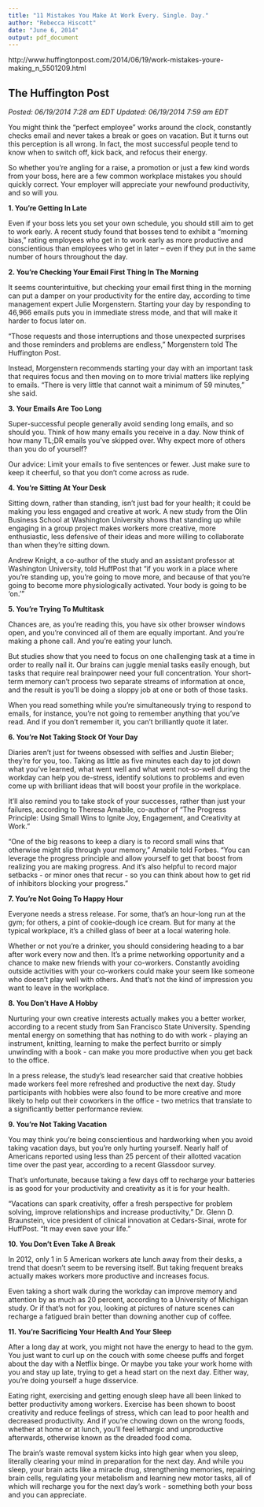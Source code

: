```yaml
---
title: "11 Mistakes You Make At Work Every. Single. Day."
author: "Rebecca Hiscott"
date: "June 6, 2014"
output: pdf_document
---
```


http://www.huffingtonpost.com/2014/06/19/work-mistakes-youre-making_n_5501209.html

## The Huffington Post

*Posted: 06/19/2014 7:28 am EDT Updated: 06/19/2014 7:59 am EDT*


You might think the "perfect employee" works around the clock, constantly checks email and never takes a break or goes on vacation. But it turns out this perception is all wrong. In fact, the most successful people tend to know when to switch off, kick back, and refocus their energy.

So whether you're angling for a raise, a promotion or just a few kind words from your boss, here are a few common workplace mistakes you should quickly correct. Your employer will appreciate your newfound productivity, and so will you.

**1. You're Getting In Late**

Even if your boss lets you set your own schedule, you should still aim to get to work early. A recent study found that bosses tend to exhibit a "morning bias," rating employees who get in to work early as more productive and conscientious than employees who get in later -- even if they put in the same number of hours throughout the day.

**2. You're Checking Your Email First Thing In The Morning**

It seems counterintuitive, but checking your email first thing in the morning can put a damper on your productivity for the entire day, according to time management expert Julie Morgenstern. Starting your day by responding to 46,966 emails puts you in immediate stress mode, and that will make it harder to focus later on.

"Those requests and those interruptions and those unexpected surprises and those reminders and problems are endless," Morgenstern told The Huffington Post.

Instead, Morgenstern recommends starting your day with an important task that requires focus and then moving on to more trivial matters like replying to emails. "There is very little that cannot wait a minimum of 59 minutes," she said.

**3. Your Emails Are Too Long**

Super-successful people generally avoid sending long emails, and so should you. Think of how many emails you receive in a day. Now think of how many TL;DR emails you've skipped over. Why expect more of others than you do of yourself?

Our advice: Limit your emails to five sentences or fewer. Just make sure to keep it cheerful, so that you don't come across as rude.

**4. You're Sitting At Your Desk**

Sitting down, rather than standing, isn't just bad for your health; it could be making you less engaged and creative at work. A new study from the Olin Business School at Washington University shows that standing up while engaging in a group project makes workers more creative, more enthusiastic, less defensive of their ideas and more willing to collaborate than when they're sitting down.

Andrew Knight, a co-author of the study and an assistant professor at Washington University, told HuffPost that "if you work in a place where you're standing up, you're going to move more, and because of that you're going to become more physiologically activated. Your body is going to be 'on.'"

**5. You're Trying To Multitask**

Chances are, as you're reading this, you have six other browser windows open, and you're convinced all of them are equally important. And you're making a phone call. And you're eating your lunch.

But studies show that you need to focus on one challenging task at a time in order to really nail it. Our brains can juggle menial tasks easily enough, but tasks that require real brainpower need your full concentration. Your short-term memory can't process two separate streams of information at once, and the result is you'll be doing a sloppy job at one or both of those tasks.

When you read something while you're simultaneously trying to respond to emails, for instance, you're not going to remember anything that you've read. And if you don't remember it, you can't brilliantly quote it later.

**6. You're Not Taking Stock Of Your Day**

Diaries aren't just for tweens obsessed with selfies and Justin Bieber; they're for you, too. Taking as little as five minutes each day to jot down what you've learned, what went well and what went not-so-well during the workday can help you de-stress, identify solutions to problems and even come up with brilliant ideas that will boost your profile in the workplace.

It'll also remind you to take stock of your successes, rather than just your failures, according to Theresa Amabile, co-author of "The Progress Principle: Using Small Wins to Ignite Joy, Engagement, and Creativity at Work."

"One of the big reasons to keep a diary is to record small wins that otherwise might slip through your memory," Amabile told Forbes. "You can leverage the progress principle and allow yourself to get that boost from realizing you are making progress. And it's also helpful to record major setbacks - or minor ones that recur - so you can think about how to get rid of inhibitors blocking your progress."

**7. You're Not Going To Happy Hour**

Everyone needs a stress release. For some, that's an hour-long run at the gym; for others, a pint of cookie-dough ice cream. But for many at the typical workplace, it's a chilled glass of beer at a local watering hole.

Whether or not you're a drinker, you should considering heading to a bar after work every now and then. It's a prime networking opportunity and a chance to make new friends with your co-workers. Constantly avoiding outside activities with your co-workers could make your seem like someone who doesn't play well with others. And that's not the kind of impression you want to leave in the workplace.

**8. You Don't Have A Hobby**

Nurturing your own creative interests actually makes you a better worker, according to a recent study from San Francisco State University. Spending mental energy on something that has nothing to do with work - playing an instrument, knitting, learning to make the perfect burrito or simply unwinding with a book - can make you more productive when you get back to the office.

In a press release, the study's lead researcher said that creative hobbies made workers feel more refreshed and productive the next day. Study participants with hobbies were also found to be more creative and more likely to help out their coworkers in the office - two metrics that translate to a significantly better performance review.

**9. You're Not Taking Vacation**

You may think you're being conscientious and hardworking when you avoid taking vacation days, but you're only hurting yourself. Nearly half of Americans reported using less than 25 percent of their allotted vacation time over the past year, according to a recent Glassdoor survey.

That's unfortunate, because taking a few days off to recharge your batteries is as good for your productivity and creativity as it is for your health.

"Vacations can spark creativity, offer a fresh perspective for problem solving, improve relationships and increase productivity," Dr. Glenn D. Braunstein, vice president of clinical innovation at Cedars-Sinai, wrote for HuffPost. "It may even save your life."

**10. You Don't Even Take A Break**

In 2012, only 1 in 5 American workers ate lunch away from their desks, a trend that doesn't seem to be reversing itself. But taking frequent breaks actually makes workers more productive and increases focus.

Even taking a short walk during the workday can improve memory and attention by as much as 20 percent, according to a University of Michigan study. Or if that's not for you, looking at pictures of nature scenes can recharge a fatigued brain better than downing another cup of coffee.

**11. You're Sacrificing Your Health And Your Sleep**

After a long day at work, you might not have the energy to head to the gym. You just want to curl up on the couch with some cheese puffs and forget about the day with a Netflix binge. Or maybe you take your work home with you and stay up late, trying to get a head start on the next day. Either way, you're doing yourself a huge disservice.

Eating right, exercising and getting enough sleep have all been linked to better productivity among workers. Exercise has been shown to boost creativity and reduce feelings of stress, which can lead to poor health and decreased productivity. And if you're chowing down on the wrong foods, whether at home or at lunch, you'll feel lethargic and unproductive afterwards, otherwise known as the dreaded food coma.

The brain's waste removal system kicks into high gear when you sleep, literally clearing your mind in preparation for the next day. And while you sleep, your brain acts like a miracle drug, strengthening memories, repairing brain cells, regulating your metabolism and learning new motor tasks, all of which will recharge you for the next day's work - something both your boss and you can appreciate.
